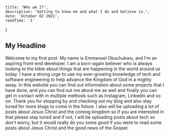 
    title: 'Who am I?',
    description: 'Getting to know me and what I do and believe in.',
    date: 'October 02 2021',
    readTime: '1'
}



## My Headline

Welcome to my first post. My name is Emmanuel Okuchukwu, and I'm an aspiring front-end developer. I am a born-again believer who is always looking to the bible about things that are happening in the world around us today. I have a strong urge to use my ever-growing knowledge of tech and software engineering to help advance the Kingdom of God in a mighty away. In this website you can find out information about some projects that I have done, and you can find out me about me as well and finally you can get in contact with in multiple methods such as Instagram, LinkedIn and so on. Thank you for stopping by and checking out my blog and also stay tuned for more blogs to come in the future. I also will be uploading a lot of posts about Jesus Christ and the coming kingdom so if you are interested in that please stay tuned and if not, I will be uploading posts about tech so don't worry, but it would really do you some good if you were to read some posts about Jesus Christ and the good news of the Gospel.









